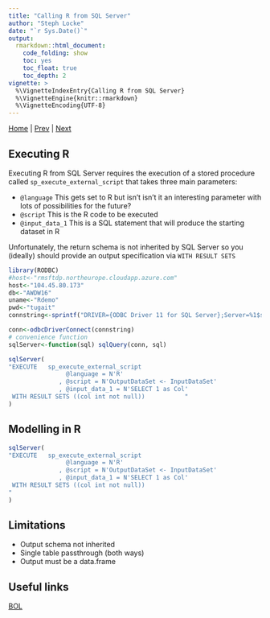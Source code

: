 ```yaml
---
title: "Calling R from SQL Server"
author: "Steph Locke"
date: "`r Sys.Date()`"
output: 
  rmarkdown::html_document: 
    code_folding: show
    toc: yes
    toc_float: true
    toc_depth: 2
vignette: >
  %\VignetteIndexEntry{Calling R from SQL Server}
  %\VignetteEngine{knitr::rmarkdown}
  %\VignetteEncoding{UTF-8}
---
```


[Home](index.html) | [Prev](SQLServerFromR.html) | [Next]()

## Executing R
Executing R from SQL Server requires the execution of a stored procedure called `sp_execute_external_script` that takes three main parameters:

- `@language` This gets set to R but isn't isn't it an interesting parameter with lots of possibilities for the future?
- `@script` This is the R code to be executed
- `@input_data_1` This is a SQL statement that will produce the starting dataset in R

Unfortunately, the return schema is not inherited by SQL Server so you (ideally) should provide an output specification  via `WITH RESULT SETS`
```r
library(RODBC)
#host<-"rmsftdp.northeurope.cloudapp.azure.com"
host<-"104.45.80.173"
db<-"AWDW16"
uname<-"Rdemo"
pwd<-"tugait"
connstring<-sprintf("DRIVER={ODBC Driver 11 for SQL Server};Server=%1$s;Database=%2$s;Uid=%3$s;Pwd=%4$s;",host,db,uname,pwd)

conn<-odbcDriverConnect(connstring)
# convenience function
sqlServer<-function(sql) sqlQuery(conn, sql)
```


```r
sqlServer(
"EXECUTE   sp_execute_external_script
                @language = N'R'
              , @script = N'OutputDataSet <- InputDataSet'
              , @input_data_1 = N'SELECT 1 as Col'
 WITH RESULT SETS ((col int not null))           "
)
```

## Modelling in R
```r
sqlServer(
"EXECUTE   sp_execute_external_script
                @language = N'R'
              , @script = N'OutputDataSet <- InputDataSet'
              , @input_data_1 = N'SELECT 1 as Col'
 WITH RESULT SETS ((col int not null))    
"
)
```

## Limitations
- Output schema not inherited
- Single table passthrough (both ways)
- Output must be a data.frame

## Useful links
[BOL](https://msdn.microsoft.com/en-us/library/mt604845.aspx)
